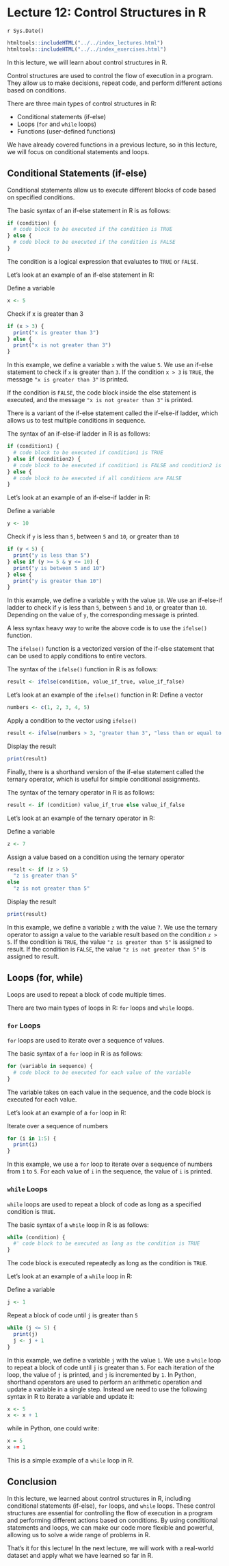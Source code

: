 # Lecture 12: Control Structures in R
`r Sys.Date()`

```r
htmltools::includeHTML("../../index_lectures.html")
htmltools::includeHTML("../../index_exercises.html")
```


In this lecture, we will learn about control structures in R.

Control structures are used to control the flow of execution in a program.
They allow us to make decisions, repeat code, and perform different actions
based on conditions.

There are three main types of control structures in R:

- Conditional statements (if-else)
- Loops (`for` and `while` loops)
- Functions (user-defined functions)

We have already covered functions in a previous lecture, so in this lecture,
we will focus on conditional statements and loops.

## Conditional Statements (if-else)

Conditional statements allow us to execute different blocks of code based on
specified conditions.

The basic syntax of an if-else statement in R is as follows:


```r
if (condition) {
  # code block to be executed if the condition is TRUE
} else {
  # code block to be executed if the condition is FALSE
}
```

The condition is a logical expression that evaluates to `TRUE` or `FALSE`.

Let's look at an example of an if-else statement in R:

Define a variable

```r
x <- 5
```

Check if x is greater than 3

```r
if (x > 3) {
  print("x is greater than 3")
} else {
  print("x is not greater than 3")
}
```

In this example, we define a variable `x` with the value `5`. We use an
if-else statement to check if `x` is greater than `3`. If the condition `x >
3` is `TRUE`, the message `"x is greater than 3"` is printed.

If the condition is `FALSE`, the code block inside the else statement is
executed, and the message `"x is not greater than 3"` is printed.

There is a variant of the if-else statement called the if-else-if ladder,
which allows us to test multiple conditions in sequence.

The syntax of an if-else-if ladder in R is as follows:


```r
if (condition1) {
  # code block to be executed if condition1 is TRUE
} else if (condition2) {
  # code block to be executed if condition1 is FALSE and condition2 is TRUE
} else {
  # code block to be executed if all conditions are FALSE
}
```

Let's look at an example of an if-else-if ladder in R:

Define a variable

```r
y <- 10
```

Check if `y` is less than `5`, between `5` and `10`, or greater than `10`

```r
if (y < 5) {
  print("y is less than 5")
} else if (y >= 5 & y <= 10) {
  print("y is between 5 and 10")
} else {
  print("y is greater than 10")
}
```

In this example, we define a variable `y` with the value `10`. We use an
if-else-if ladder to check if `y` is less than `5`, between `5` and `10`, or
greater than `10`. Depending on the value of `y`, the corresponding message
is printed.

A less syntax heavy way to write the above code is to use the `ifelse()`
function.

The `ifelse()` function is a vectorized version of the if-else statement that
can be used to apply conditions to entire vectors.

The syntax of the `ifelse()` function in R is as follows:


```r
result <- ifelse(condition, value_if_true, value_if_false)
```

Let's look at an example of the `ifelse()` function in R:
Define a vector

```r
numbers <- c(1, 2, 3, 4, 5)
```

Apply a condition to the vector using `ifelse()`

```r
result <- ifelse(numbers > 3, "greater than 3", "less than or equal to 3")
```

Display the result

```r
print(result)
```

Finally, there is a shorthand version of the if-else statement called the
ternary operator, which is useful for simple conditional assignments.

The syntax of the ternary operator in R is as follows:

```r
result <- if (condition) value_if_true else value_if_false
```

Let's look at an example of the ternary operator in R:

Define a variable

```r
z <- 7
```

Assign a value based on a condition using the ternary operator

```r
result <- if (z > 5)
  "z is greater than 5"
else
  "z is not greater than 5"
```

Display the result

```r
print(result)
```

In this example, we define a variable `z` with the value `7`. We use the
ternary operator to assign a value to the variable result based on the
condition `z > 5`. If the condition is `TRUE`, the value `"z is greater than
5"` is assigned to result. If the condition is `FALSE`, the value `"z is not
greater than 5"` is assigned to result.

## Loops (for, while)

Loops are used to repeat a block of code multiple times.

There are two main types of loops in R: `for` loops and `while` loops.

### `for` Loops

`for` loops are used to iterate over a sequence of values.

The basic syntax of a `for` loop in R is as follows:


```r
for (variable in sequence) {
  # code block to be executed for each value of the variable
}
```

The variable takes on each value in the sequence, and the code block is
executed for each value.

Let's look at an example of a `for` loop in R:

Iterate over a sequence of numbers

```r
for (i in 1:5) {
  print(i)
}
```

In this example, we use a `for` loop to iterate over a sequence of numbers
from `1` to `5`. For each value of `i` in the sequence, the value of `i` is
printed.

### `while` Loops

`while` loops are used to repeat a block of code as long as a specified
condition is `TRUE`.

The basic syntax of a `while` loop in R is as follows:

```r
while (condition) {
  #' code block to be executed as long as the condition is TRUE
}
```

The code block is executed repeatedly as long as the condition is `TRUE`.

Let's look at an example of a `while` loop in R:

Define a variable

```r
j <- 1
```

Repeat a block of code until `j` is greater than `5`

```r
while (j <= 5) {
  print(j)
  j <- j + 1
}
```

In this example, we define a variable `j` with the value `1`. We use a
`while` loop to repeat a block of code until `j` is greater than `5`. For
each iteration of the loop, the value of `j` is printed, and `j` is
incremented by `1`. In Python, shorthand operators are used to perform an
arithmetic operation and update a variable in a single step. Instead we need
to use the following syntax in R to iterate a variable and update it:

```r
x <- 5 
x <- x + 1
```

while in Python, one could write:


```r
x = 5 
x += 1
```

This is a simple example of a `while` loop in R.

## Conclusion

In this lecture, we learned about control structures in R, including
conditional statements (if-else), `for` loops, and `while` loops. These
control structures are essential for controlling the flow of execution in a
program and performing different actions based on conditions. By using
conditional statements and loops, we can make our code more flexible and
powerful, allowing us to solve a wide range of problems in R.

That's it for this lecture! In the next lecture, we will work with a
real-world dataset and apply what we have learned so far in R.
